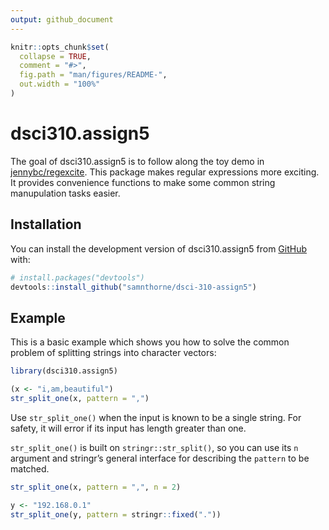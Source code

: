 ```yaml
---
output: github_document
---
```


<!-- README.md is generated from README.Rmd. Please edit that file -->

```r
knitr::opts_chunk$set(
  collapse = TRUE,
  comment = "#>",
  fig.path = "man/figures/README-",
  out.width = "100%"
)
```

# dsci310.assign5

<!-- badges: start -->
<!-- badges: end -->

The goal of dsci310.assign5 is to follow along the toy demo in [jennybc/regexcite](https://github.com/jennybc/regexcite). 
This package makes regular expressions more exciting. It provides convenience functions to make some common string manupulation tasks easier.


## Installation

You can install the development version of dsci310.assign5 from [GitHub](https://github.com/) with:

``` r
# install.packages("devtools")
devtools::install_github("samnthorne/dsci-310-assign5")
```

## Example

This is a basic example which shows you how to solve the common problem of splitting strings into character vectors:

```r
library(dsci310.assign5)

(x <- "i,am,beautiful")
str_split_one(x, pattern = ",")
```

Use `str_split_one()` when the input is known to be a single string.
For safety, it will error if its input has length greater than one.

`str_split_one()` is built on `stringr::str_split()`, so you can use its `n` argument and stringr's general interface for describing the `pattern` to be matched.

```r
str_split_one(x, pattern = ",", n = 2)

y <- "192.168.0.1"
str_split_one(y, pattern = stringr::fixed("."))
```
